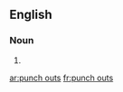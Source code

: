 
==English==

===Noun===
{{head|en}}

# {{plural of|punch out}}

[[ar:punch outs]]
[[fr:punch outs]]